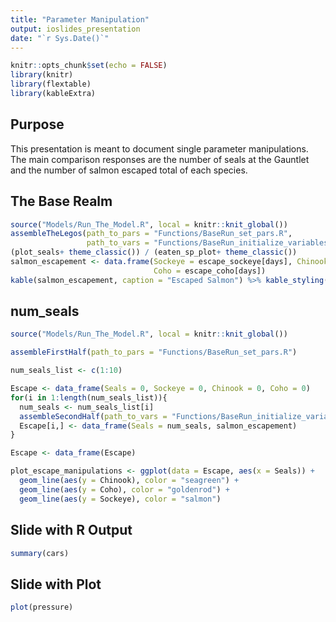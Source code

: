 ```yaml
---
title: "Parameter Manipulation"
output: ioslides_presentation
date: "`r Sys.Date()`"
---
```


```r
knitr::opts_chunk$set(echo = FALSE)
library(knitr)
library(flextable)
library(kableExtra)
```

## Purpose

This presentation is meant to document single parameter manipulations. The main comparison responses are the number of seals at the Gauntlet and the number of salmon escaped total of each species.

## The Base Realm

```r
source("Models/Run_The_Model.R", local = knitr::knit_global())
assembleTheLegos(path_to_pars = "Functions/BaseRun_set_pars.R", 
                 path_to_vars = "Functions/BaseRun_initialize_variables.R")
(plot_seals+ theme_classic()) / (eaten_sp_plot+ theme_classic())
salmon_escapement <- data.frame(Sockeye = escape_sockeye[days], Chinook = escape_chinook[days],
                                Coho = escape_coho[days])
kable(salmon_escapement, caption = "Escaped Salmon") %>% kable_styling(full_width = F)
```


## num_seals

```r
source("Models/Run_The_Model.R", local = knitr::knit_global())

assembleFirstHalf(path_to_pars = "Functions/BaseRun_set_pars.R")

num_seals_list <- c(1:10)

Escape <- data_frame(Seals = 0, Sockeye = 0, Chinook = 0, Coho = 0)
for(i in 1:length(num_seals_list)){
  num_seals <- num_seals_list[i]
  assembleSecondHalf(path_to_vars = "Functions/BaseRun_initialize_variables.R")
  Escape[i,] <- data_frame(Seals = num_seals, salmon_escapement)
}

Escape <- data_frame(Escape)

plot_escape_manipulations <- ggplot(data = Escape, aes(x = Seals)) +
  geom_line(aes(y = Chinook), color = "seagreen") + 
  geom_line(aes(y = Coho), color = "goldenrod") + 
  geom_line(aes(y = Sockeye), color = "salmon") 

```

## Slide with R Output

```r
summary(cars)
```

## Slide with Plot

```r
plot(pressure)
```


